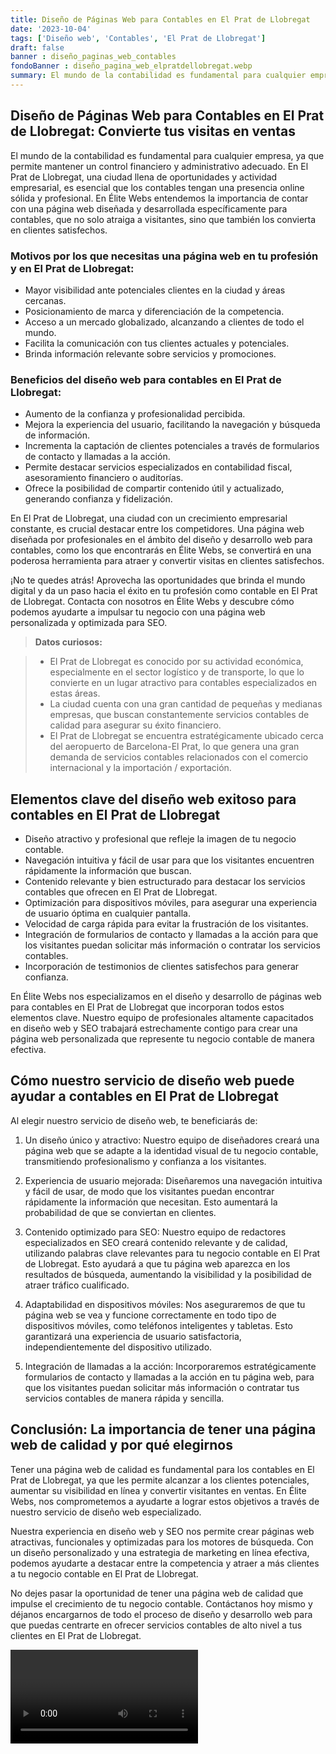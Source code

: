 ```yaml
---
title: Diseño de Páginas Web para Contables en El Prat de Llobregat
date: '2023-10-04'
tags: ['Diseño web', 'Contables', 'El Prat de Llobregat']
draft: false
banner : diseño_paginas_web_contables
fondoBanner : diseño_pagina_web_elpratdellobregat.webp
summary: El mundo de la contabilidad es fundamental para cualquier empresa, ya que permite mantener un control financiero y administrativo adecuado. En El Prat de Llobregat, una ciudad llena de oportunidades y actividad empresarial, es esencial que los contables tengan una presencia online sólida y profesional. En Élite Webs entendemos la importancia de contar con una página web diseñada y desarrollada específicamente para contables, que no solo atraiga a visitantes, sino que también los convierta en clientes satisfechos.
---
```


## Diseño de Páginas Web para Contables en El Prat de Llobregat: Convierte tus visitas en ventas

El mundo de la contabilidad es fundamental para cualquier empresa, ya que permite mantener un control financiero y administrativo adecuado. En El Prat de Llobregat, una ciudad llena de oportunidades y actividad empresarial, es esencial que los contables tengan una presencia online sólida y profesional. En Élite Webs entendemos la importancia de contar con una página web diseñada y desarrollada específicamente para contables, que no solo atraiga a visitantes, sino que también los convierta en clientes satisfechos.

### Motivos por los que necesitas una página web en tu profesión y en El Prat de Llobregat:

- Mayor visibilidad ante potenciales clientes en la ciudad y áreas cercanas.
- Posicionamiento de marca y diferenciación de la competencia.
- Acceso a un mercado globalizado, alcanzando a clientes de todo el mundo.
- Facilita la comunicación con tus clientes actuales y potenciales.
- Brinda información relevante sobre servicios y promociones.

### Beneficios del diseño web para contables en El Prat de Llobregat:

- Aumento de la confianza y profesionalidad percibida.
- Mejora la experiencia del usuario, facilitando la navegación y búsqueda de información.
- Incrementa la captación de clientes potenciales a través de formularios de contacto y llamadas a la acción.
- Permite destacar servicios especializados en contabilidad fiscal, asesoramiento financiero o auditorías.
- Ofrece la posibilidad de compartir contenido útil y actualizado, generando confianza y fidelización.

En El Prat de Llobregat, una ciudad con un crecimiento empresarial constante, es crucial destacar entre los competidores. Una página web diseñada por profesionales en el ámbito del diseño y desarrollo web para contables, como los que encontrarás en Élite Webs, se convertirá en una poderosa herramienta para atraer y convertir visitas en clientes satisfechos.

¡No te quedes atrás! Aprovecha las oportunidades que brinda el mundo digital y da un paso hacia el éxito en tu profesión como contable en El Prat de Llobregat. Contacta con nosotros en Élite Webs y descubre cómo podemos ayudarte a impulsar tu negocio con una página web personalizada y optimizada para SEO.

> **Datos curiosos:**

> - El Prat de Llobregat es conocido por su actividad económica, especialmente en el sector logístico y de transporte, lo que lo convierte en un lugar atractivo para contables especializados en estas áreas.
> - La ciudad cuenta con una gran cantidad de pequeñas y medianas empresas, que buscan constantemente servicios contables de calidad para asegurar su éxito financiero.
> - El Prat de Llobregat se encuentra estratégicamente ubicado cerca del aeropuerto de Barcelona-El Prat, lo que genera una gran demanda de servicios contables relacionados con el comercio internacional y la importación / exportación.

<GifSeo />

<Cta />

## Elementos clave del diseño web exitoso para contables en El Prat de Llobregat

- Diseño atractivo y profesional que refleje la imagen de tu negocio contable.
- Navegación intuitiva y fácil de usar para que los visitantes encuentren rápidamente la información que buscan.
- Contenido relevante y bien estructurado para destacar los servicios contables que ofrecen en El Prat de Llobregat.
- Optimización para dispositivos móviles, para asegurar una experiencia de usuario óptima en cualquier pantalla.
- Velocidad de carga rápida para evitar la frustración de los visitantes.
- Integración de formularios de contacto y llamadas a la acción para que los visitantes puedan solicitar más información o contratar los servicios contables.
- Incorporación de testimonios de clientes satisfechos para generar confianza.

En Élite Webs nos especializamos en el diseño y desarrollo de páginas web para contables en El Prat de Llobregat que incorporan todos estos elementos clave. Nuestro equipo de profesionales altamente capacitados en diseño web y SEO trabajará estrechamente contigo para crear una página web personalizada que represente tu negocio contable de manera efectiva.

## Cómo nuestro servicio de diseño web puede ayudar a contables en El Prat de Llobregat

Al elegir nuestro servicio de diseño web, te beneficiarás de:

1. Un diseño único y atractivo: Nuestro equipo de diseñadores creará una página web que se adapte a la identidad visual de tu negocio contable, transmitiendo profesionalismo y confianza a los visitantes.

2. Experiencia de usuario mejorada: Diseñaremos una navegación intuitiva y fácil de usar, de modo que los visitantes puedan encontrar rápidamente la información que necesitan. Esto aumentará la probabilidad de que se conviertan en clientes.

3. Contenido optimizado para SEO: Nuestro equipo de redactores especializados en SEO creará contenido relevante y de calidad, utilizando palabras clave relevantes para tu negocio contable en El Prat de Llobregat. Esto ayudará a que tu página web aparezca en los resultados de búsqueda, aumentando la visibilidad y la posibilidad de atraer tráfico cualificado.

4. Adaptabilidad en dispositivos móviles: Nos aseguraremos de que tu página web se vea y funcione correctamente en todo tipo de dispositivos móviles, como teléfonos inteligentes y tabletas. Esto garantizará una experiencia de usuario satisfactoria, independientemente del dispositivo utilizado.

5. Integración de llamadas a la acción: Incorporaremos estratégicamente formularios de contacto y llamadas a la acción en tu página web, para que los visitantes puedan solicitar más información o contratar tus servicios contables de manera rápida y sencilla.

## Conclusión: La importancia de tener una página web de calidad y por qué elegirnos

Tener una página web de calidad es fundamental para los contables en El Prat de Llobregat, ya que les permite alcanzar a los clientes potenciales, aumentar su visibilidad en línea y convertir visitantes en ventas. En Élite Webs, nos comprometemos a ayudarte a lograr estos objetivos a través de nuestro servicio de diseño web especializado.

Nuestra experiencia en diseño web y SEO nos permite crear páginas web atractivas, funcionales y optimizadas para los motores de búsqueda. Con un diseño personalizado y una estrategia de marketing en línea efectiva, podemos ayudarte a destacar entre la competencia y atraer a más clientes a tu negocio contable en El Prat de Llobregat.

No dejes pasar la oportunidad de tener una página web de calidad que impulse el crecimiento de tu negocio contable. Contáctanos hoy mismo y déjanos encargarnos de todo el proceso de diseño y desarrollo web para que puedas centrarte en ofrecer servicios contables de alto nivel a tus clientes en El Prat de Llobregat.

<Video />

<CtaBot job='Contables' city='El Prat de Llobregat'/>

<Gmaps query='El Prat de Llobregat+españa+maps' />